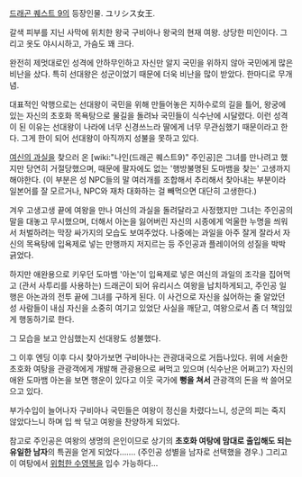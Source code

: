 [[드래곤 퀘스트 9]]의 등장인물. ユリシス女王.

갈색 피부를 지닌 사막에 위치한 왕국 구비아나 왕국의 현재 여왕. 상당한 미인이다. 그리고 옷도 야시시하고, 가슴도 꽤 크다.

완전히 제멋대로인 성격에 안하무인하고 자신만 알지 국민을 위하지 않아 국민에게 많은 비난을 샀다. 특히 선대왕은 성군이었기 때문에 더욱 비난을 많이 받았다. 한마디로 무개념.

대표적인 악행으로는 선대왕이 국민을 위해 만들어놓은 지하수로의 길을 틀어, 왕궁에 있는 자신의 초호화 목욕탕으로 물길을 돌려놔 국민들이 식수난에 시달렸다.
이런 성격이 된 이유는 선대왕이 나라에 너무 신경쓰느라 딸에게 너무 무관심했기 때문이라고 한다. 그게 한이 되어 선대왕이 아직까지 성불을 못하고 있다.

[[여신의 과실]]을 찾으러 온 [wiki:"나인(드래곤 퀘스트9)" 주인공]은 그녀를 만나려고 했지만 당연히 거절당했으며, 때문에 팔자에도 없는 '행방불명된 도마뱀을 찾는' 고생까지 해야한다. (이 부분은 성 NPC들의 말 여러개를 조합해서 추리해서 찾아내는 부분이라 일본어를 잘 모르거나, NPC와 재차 대화하는 걸 빼먹으면 대단히 고생한다.)

겨우 고생고생 끝에 여왕을 만나 여신의 과실을 돌려달라고 사정했지만 그녀는 주인공의 말을 대놓고 무시했으며, 더해서 아논을 잃어버린 자신의 시종에게 억울한 누명을 씌워서 처벌하려는 막장 싸가지의 모습도 보여주었다. 나중에는 과일을 아주 잘게 잘라서 자신의 목욕탕에 입욕제로 넣는 만행까지 저지르는 등 주인공과 플레이어의 성질을 박박 긁었다.

하지만 애완용으로 키우던 도마뱀 '아논'이 입욕제로 넣은 여신의 과일의 조각을 집어먹고 (관서 사투리를 사용하는) 드래곤이 되어 유리시스 여왕을 납치하게되고, 주인공 일행은 아논과의 전투 끝에 그녀를 구하게 된다. 이 사건으로 자신을 싫어하는 줄 알았던 성 사람들이 내심 자신을 소중히 여기고 있었단 사실을 깨닫고, 여왕으로서 좀 더 책임있게 행동하기로 한다.

그 모습을 보고 안심했는지 선대왕도 성불했다.

그 이후 엔딩 이후 다시 찾아가보면 구비아나는 관광대국으로 거듭나있다. 위에 서술한 초호화 여탕을 관광객에게 개발해 관광용으로 써먹고 있으며 (식수난은 어쩌고?) 자신의 애완 도마뱀 아논을 보면 행운이 있다고 이웃 국가에 '''뻥을 쳐서''' 관광객의 돈을 싹 쓸어모으고 있다.

부가수입이 늘어나자 구비아나 국민들은 여왕이 정신을 차렸다느니, 성군의 피는 죽지 않았다느니 하며 입 싹 닦고 여왕을 찬양하게 되었다.

참고로 주인공은 여왕의 생명의 은인이므로 상기의 '''초호화 여탕에 맘대로 출입해도 되는 유일한 남자'''의 특권을 얻게 되었다……. (주인공 성별을 남자로 선택했을 경우.) 그리고 이 여탕에서 [[위험한 수영복]]을 입수 가능하다... 
